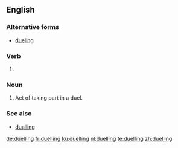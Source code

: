 ==English==

===Alternative forms===
* [[dueling]] {{qualifier|US}}

===Verb===
{{head|en|present participle}}

# {{label|en|British}} {{present participle of|duel|lang=en|nocat=1}}

===Noun===
{{en-noun}}

# Act of taking part in a duel.

===See also===
* [[dualling]]

[[de:duelling]]
[[fr:duelling]]
[[ku:duelling]]
[[nl:duelling]]
[[te:duelling]]
[[zh:duelling]]
